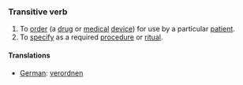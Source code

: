 ===Transitive verb===
#To [[order]] (a [[drug]] or [[medical]] [[device]]) for use by a particular [[patient]].
#To [[specify]] as a required [[procedure]] or [[ritual]].

====Translations====
*[[German]]: [[verordnen]]